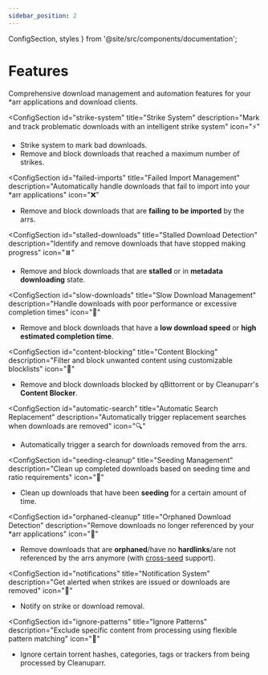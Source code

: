 ```yaml
---
sidebar_position: 2
---
```


  ConfigSection, 
  styles 
} from '@site/src/components/documentation';

# Features

Comprehensive download management and automation features for your *arr applications and download clients.

<div className={styles.documentationPage}>

<div className={styles.section}>

<ConfigSection
  id="strike-system"
  title="Strike System"
  description="Mark and track problematic downloads with an intelligent strike system"
  icon="⚡"
>

- Strike system to mark bad downloads.
- Remove and block downloads that reached a maximum number of strikes.

</ConfigSection>

<ConfigSection
  id="failed-imports"
  title="Failed Import Management"
  description="Automatically handle downloads that fail to import into your *arr applications"
  icon="❌"
>

- Remove and block downloads that are **failing to be imported** by the arrs.

</ConfigSection>

<ConfigSection
  id="stalled-downloads"
  title="Stalled Download Detection"
  description="Identify and remove downloads that have stopped making progress"
  icon="⏸️"
>

- Remove and block downloads that are **stalled** or in **metadata downloading** state.

</ConfigSection>

<ConfigSection
  id="slow-downloads"
  title="Slow Download Management"
  description="Handle downloads with poor performance or excessive completion times"
  icon="🐌"
>

- Remove and block downloads that have a **low download speed** or **high estimated completion time**.

</ConfigSection>

<ConfigSection
  id="content-blocking"
  title="Content Blocking"
  description="Filter and block unwanted content using customizable blocklists"
  icon="🚫"
>

- Remove and block downloads blocked by qBittorrent or by Cleanuparr's **Content Blocker**.

</ConfigSection>

<ConfigSection
  id="automatic-search"
  title="Automatic Search Replacement"
  description="Automatically trigger replacement searches when downloads are removed"
  icon="🔍"
>

- Automatically trigger a search for downloads removed from the arrs.

</ConfigSection>

<ConfigSection
  id="seeding-cleanup"
  title="Seeding Management"
  description="Clean up completed downloads based on seeding time and ratio requirements"
  icon="🌱"
>

- Clean up downloads that have been **seeding** for a certain amount of time.

</ConfigSection>

<ConfigSection
  id="orphaned-cleanup"
  title="Orphaned Download Detection"
  description="Remove downloads no longer referenced by your *arr applications"
  icon="🔗"
>

- Remove downloads that are **orphaned**/have no **hardlinks**/are not referenced by the arrs anymore (with [cross-seed](https://www.cross-seed.org/) support).

</ConfigSection>

<ConfigSection
  id="notifications"
  title="Notification System"
  description="Get alerted when strikes are issued or downloads are removed"
  icon="🔔"
>

- Notify on strike or download removal.

</ConfigSection>

<ConfigSection
  id="ignore-patterns"
  title="Ignore Patterns"
  description="Exclude specific content from processing using flexible pattern matching"
  icon="🚯"
>

- Ignore certain torrent hashes, categories, tags or trackers from being processed by Cleanuparr.

</ConfigSection>

</div>

</div>